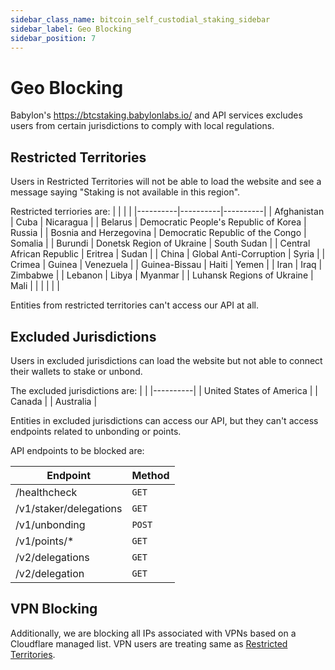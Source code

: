 ```yaml
---
sidebar_class_name: bitcoin_self_custodial_staking_sidebar
sidebar_label: Geo Blocking
sidebar_position: 7
---
```


# Geo Blocking

Babylon's https://btcstaking.babylonlabs.io/ and API services excludes users from 
certain jurisdictions to comply with local regulations.    

## Restricted Territories

Users in Restricted Territories will not be able to load the website and see a 
message saying "Staking is not available in this region". 

Restricted terriories are: 
|  |  |  |
|----------|----------|----------|
| Afghanistan | Cuba | Nicaragua |
| Belarus | Democratic People's Republic of Korea | Russia |
| Bosnia and Herzegovina | Democratic Republic of the Congo | Somalia |
| Burundi | Donetsk Region of Ukraine | South Sudan |
| Central African Republic | Eritrea | Sudan |
| China | Global Anti-Corruption | Syria |
| Crimea | Guinea | Venezuela |
| Guinea-Bissau | Haiti | Yemen |
| Iran | Iraq | Zimbabwe |
| Lebanon | Libya | Myanmar |
| Luhansk Regions of Ukraine | Mali | |
|  | | |

Entities from restricted territories can't access our API at all.

## Excluded Jurisdictions

Users in excluded jurisdictions can load the website but not 
able to connect their wallets to stake or unbond.

The excluded jurisdictions are:
|  |
|----------|
| United States of America |
| Canada |
| Australia |


Entities in excluded jurisdictions can access our API, but they can't access endpoints related to 
unbonding or points. 

API endpoints to be blocked are: 

| Endpoint | Method |
|----------|--------|
| /healthcheck | `GET` |
| /v1/staker/delegations | `GET` |
| /v1/unbonding | `POST` |
| /v1/points/* | `GET` |
| /v2/delegations | `GET` |
| /v2/delegation | `GET` |

## VPN Blocking

Additionally, we are blocking all IPs associated with VPNs based on 
a Cloudflare managed list. VPN users are treating same as [Restricted Territories](#restricted-territories).
